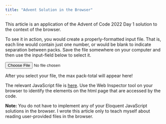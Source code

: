 ```yaml
---
title: "Advent Solution in the Browser"
---
```


This article is an application of the Advent of Code 2022 Day 1 solution to the context of the browser.

To see it in action, you would create a properly-formatted input file. That is, each line would contain just one number, or would be blank to indicate separation between packs.  Save the file somewhere on your computer and then use the input-field below to select it.

```{=html}
<input id="fileInput" type="file" name="file" />

<p id = "result">After you select your file, the max pack-total will appear here!<p>
```

The relevant JavaScript file is [here](/js/advent_in_action.js).  Use the Web Inspector tool on your browser to identify the elements on the html page that are accessed by the code.

**Note:**  You do not have to implement any of your Eloquent JavaScript solutions in the browser.  I wrote this article only to teach myself about reading user-provided files in the browser.

```{=html}
<script src="main.js"></script>
```